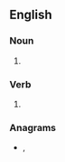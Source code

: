 ==English==

===Noun===
{{en-noun}}

# {{obsolete spelling of|yawp|lang=en}}

===Verb===
{{en-verb}}

# {{obsolete spelling of|yawp|lang=en}}

===Anagrams===
* {{l|en|ay up}}, {{l|en|ayup}}
